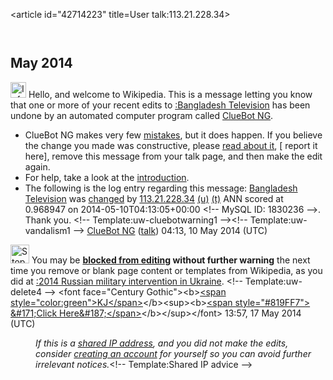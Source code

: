 <article id="42714223" title=User talk:113.21.228.34>
	<talkpage id="42714223" title="User talk:113.21.228.34">


== May 2014 ==
[[File:Information.svg|left|25px|alt=|link=]] Hello, and welcome to Wikipedia. This is a message letting you know that one or more of your recent edits to [[:Bangladesh Television]] has been undone by an automated computer program called [[User:ClueBot NG|ClueBot NG]].
{{clear}}
* ClueBot NG makes very few [[User:ClueBot NG#Information About False Positives|mistakes]], but it does happen. If you believe the change you made was constructive, please [[User:ClueBot NG#Information About False Positives|read about it]], [{{User:ClueBot NG/Warnings/FPReport|1830236}} report it here], remove this message from your talk page, and then make the edit again.
* For help, take a look at the [[Wikipedia:Introduction|introduction]].
* The following is the log entry regarding this message: [[Bangladesh Television]] was [http://en.wikipedia.org/w/index.php?title=Bangladesh+Television&amp;diff=607863737&amp;oldid=604551120 changed] by [[Special:Contributions/113.21.228.34|113.21.228.34]] [[User:113.21.228.34|(u)]] [[User talk:113.21.228.34|(t)]] ANN scored at 0.968947 on 2014-05-10T04:13:05+00:00 &lt;!-- MySQL ID: 1830236 --&gt;. Thank you. &lt;!-- Template:uw-cluebotwarning1 --&gt;&lt;!-- Template:uw-vandalism1 --&gt; [[User:ClueBot NG|ClueBot NG]] ([[User talk:ClueBot NG|talk]]) 04:13, 10 May 2014 (UTC)

[[Image:Stop hand nuvola.svg|30px|alt=Stop icon]] You may be '''[[Wikipedia:Blocking policy|blocked from editing]] without further warning''' the next time you remove or blank page content or templates from Wikipedia, as you did at [[:2014 Russian military intervention in Ukraine]]. &lt;!-- Template:uw-delete4 --&gt; &lt;font face=&quot;Century Gothic&quot;&gt;&lt;b&gt;[[User:Kkj11210|&lt;span style=&quot;color:green&quot;&gt;KJ&lt;/span&gt;]]&lt;/b&gt;&lt;sup&gt;&lt;b&gt;[[User talk:Kkj11210|&lt;span style=&quot;#819FF7&quot;&gt; &amp;#171;Click Here&amp;#187;&lt;/span&gt;]]&lt;/b&gt;&lt;/sup&gt;&lt;/font&gt; 13:57, 17 May 2014 (UTC)
:''If this is a [[Network address translation|shared IP address]], and you did not make the edits, consider [[Wikipedia:Why create an account?|creating an account]] for yourself so you can avoid further irrelevant notices.''&lt;!-- Template:Shared IP advice --&gt;
	</talkpage>
</article>